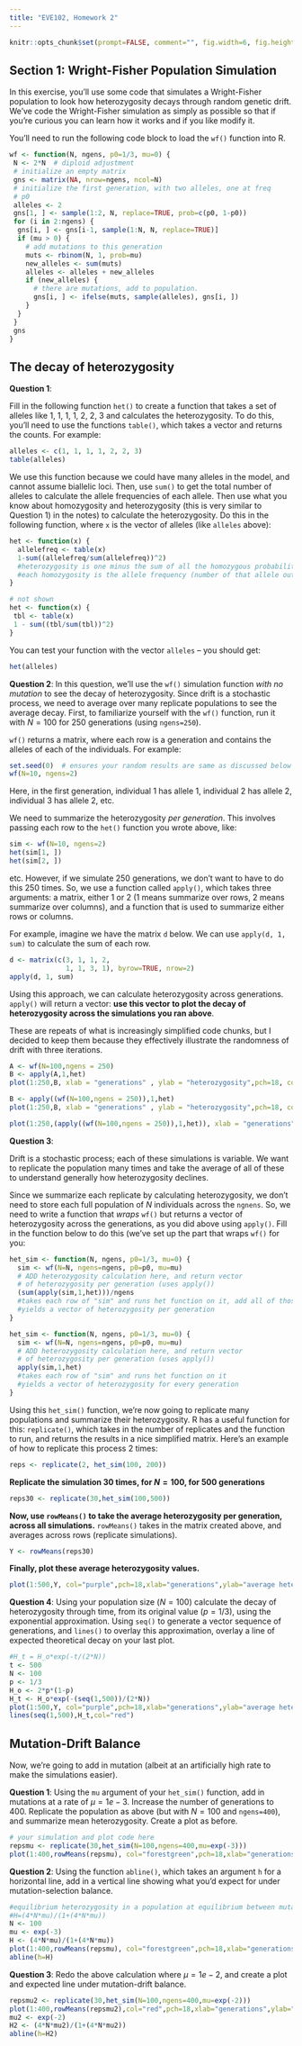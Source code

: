 ---
title: "EVE102, Homework 2"
---

```{R, include=FALSE}
knitr::opts_chunk$set(prompt=FALSE, comment="", fig.width=6, fig.height=6)
```

## Section 1: Wright-Fisher Population Simulation

In this exercise, you'll use some code that simulates a Wright-Fisher
population to look how heterozygosity decays through random genetic drift.
We've code the Wright-Fisher simulation as simply as possible so that if you're
curious you can learn how it works and if you like modify it.

You'll need to run the following code block to load the `wf()` function into R.

```{R}
wf <- function(N, ngens, p0=1/3, mu=0) {
 N <- 2*N  # diploid adjustment
 # initialize an empty matrix
 gns <- matrix(NA, nrow=ngens, ncol=N)
 # initialize the first generation, with two alleles, one at freq
 # p0
 alleles <- 2
 gns[1, ] <- sample(1:2, N, replace=TRUE, prob=c(p0, 1-p0))
 for (i in 2:ngens) {
  gns[i, ] <- gns[i-1, sample(1:N, N, replace=TRUE)]
  if (mu > 0) {
    # add mutations to this generation
    muts <- rbinom(N, 1, prob=mu)
    new_alleles <- sum(muts)
    alleles <- alleles + new_alleles
    if (new_alleles) {
      # there are mutations, add to population.
      gns[i, ] <- ifelse(muts, sample(alleles), gns[i, ])
    }
  }
 }
 gns
}
```

## The decay of heterozygosity

**Question 1**:

Fill in the following function `het()`  to create a function that takes a set
of alleles like 1, 1, 1, 1, 2, 2, 3 and calculates the heterozygosity. To do
this, you'll need to use the functions `table()`, which takes a vector and
returns the counts. For example:

```{R}
alleles <- c(1, 1, 1, 1, 2, 2, 3)
table(alleles)
```

We use this function because we could have many alleles in the model, and
cannot assume biallelic loci. Then, use `sum()` to get the total number of
alleles to calculate the allele frequencies of each allele. Then use what you
know about homozygosity and heterozygosity (this is very similar to Question 1)
in the notes) to calculate the heterozygosity. Do this in the following
function, where `x` is the vector of alleles (like `alleles` above):

```{R}
het <- function(x) {
  allelefreq <- table(x)
  1-sum((allelefreq/sum(allelefreq))^2)
  #heterozygosity is one minus the sum of all the homozygous probabilities
  #each homozygosity is the allele frequency (number of that allele out of the total number) squared
}
```


```{R,echo=FALSE}
# not shown 
het <- function(x) {
 tbl <- table(x)
 1 - sum((tbl/sum(tbl))^2)
}
```

You can test your function with the vector `alleles` -- you should get:

```{r}
het(alleles)
```

**Question 2**: In this question, we'll use the `wf()` simulation function
*with no mutation* to see the decay of heterozygosity. Since drift is a
stochastic process, we need to average over many replicate populations to see
the average decay. First, to familiarize yourself with the `wf()` function, run
it with $N=100$ for 250 generations (using `ngens=250`).

`wf()` returns a matrix, where each row is a generation and contains the
alleles of each of the individuals. For example:

```{r}
set.seed(0)  # ensures your random results are same as discussed below
wf(N=10, ngens=2)
```
Here, in the first generation, individual 1 has allele 1, individual 2 has
allele 2, individual 3 has allele 2, etc.

We need to summarize the heterozygosity *per generation*. This involves passing
each row to the `het()` function you wrote above, like:

```{R}
sim <- wf(N=10, ngens=2)
het(sim[1, ])
het(sim[2, ])
```
etc. However, if we simulate 250 generations, we don't want to have to do this 250 times. So, we use a function called `apply()`, which takes three arguments: a matrix, either 1 or 2 (1 means summarize over rows, 2 means summarize over columns), and a function that is used to summarize either rows or columns.

For example, imagine we have the matrix `d` below. We can use `apply(d, 1,
sum)` to calculate the sum of each row.

```{R}
d <- matrix(c(3, 1, 1, 2,
              1, 1, 3, 1), byrow=TRUE, nrow=2)
apply(d, 1, sum)
```

Using this approach, we can calculate heterozygosity across generations.
`apply()` will return a vector: **use this vector to plot the decay of
heterozygosity across the simulations you ran above**.

These are repeats of what is increasingly simplified code chunks, but I decided to keep them because they effectively illustrate the randomness of drift with three iterations. 
```{R}
A <- wf(N=100,ngens = 250)
B <- apply(A,1,het)
plot(1:250,B, xlab = "generations" , ylab = "heterozygosity",pch=18, col="navyblue")
```

```{r}
B <- apply((wf(N=100,ngens = 250)),1,het)
plot(1:250,B, xlab = "generations" , ylab = "heterozygosity",pch=18, col="navyblue")
```

```{r}
plot(1:250,(apply((wf(N=100,ngens = 250)),1,het)), xlab = "generations" , ylab = "heterozygosity",pch=18, col="navyblue")
```

**Question 3**:

Drift is a stochastic process; each of these simulations is variable. We want
to replicate the population many times and take the average of all of these to
understand generally how heterozygosity declines.

Since we summarize each replicate by calculating heterozygosity, we don't need
to store each full population of $N$ individuals across the `ngnens`. So, we
need to write a function that *wraps* `wf()` but returns a vector of
heterozygosity across the generations, as you did above using `apply()`. Fill
in the function below to do this (we've set up the part that wraps `wf()` for
you:

```{R}
het_sim <- function(N, ngens, p0=1/3, mu=0) {
  sim <- wf(N=N, ngens=ngens, p0=p0, mu=mu)
  # ADD heterozygosity calculation here, and return vector
  # of heterozygosity per generation (uses apply())
  (sum(apply(sim,1,het)))/ngens
  #takes each row of "sim" and runs het function on it, add all of those together and divide by the total number of generations
  #yields a vector of heterozygosity per generation
}
```

```{r}
het_sim <- function(N, ngens, p0=1/3, mu=0) {
  sim <- wf(N=N, ngens=ngens, p0=p0, mu=mu)
  # ADD heterozygosity calculation here, and return vector
  # of heterozygosity per generation (uses apply())
  apply(sim,1,het)
  #takes each row of "sim" and runs het function on it
  #yields a vector of heterozygosity for every generation
}
```


Using this `het_sim()` function, we're now going to replicate many populations
and summarize their heterozygosity. R has a useful function for this:
`replicate()`, which takes in the number of replicates and the function to run,
and returns the results in a nice simplified matrix. Here's an example of how
to replicate this process 2 times:

```{R}
reps <- replicate(2, het_sim(100, 200))
```

**Replicate the simulation 30 times, for $N=100$, for 500 generations**

```{R}
reps30 <- replicate(30,het_sim(100,500))
```

**Now, use `rowMeans()` to take the average heterozygosity per generation,
across all simulations.** `rowMeans()` takes in the matrix created above, and
averages across rows (replicate simulations).

```{R}
Y <- rowMeans(reps30)
```

**Finally, plot these average heterozygosity values.**

```{R}
plot(1:500,Y, col="purple",pch=18,xlab="generations",ylab="average heterozygosity")
```

**Question 4**: Using your population size ($N=100$) calculate the decay of
heterozygosity through time, from its original value ($p = 1/3$), using the
exponential approximation. Using `seq()` to generate a vector sequence of
generations, and `lines()` to overlay this approximation, overlay a line of
expected theoretical decay on your last plot. 

```{R}
#H_t = H_o*exp(-t/(2*N))
t <- 500
N <- 100
p <- 1/3
H_o <- 2*p*(1-p)
H_t <- H_o*exp(-(seq(1,500))/(2*N))
plot(1:500,Y, col="purple",pch=18,xlab="generations",ylab="average heterozygosity")
lines(seq(1,500),H_t,col="red")
```

## Mutation-Drift Balance

Now, we're going to add in mutation (albeit at an artificially high rate to
make the simulations easier).

**Question 1**: Using the `mu` argument of your `het_sim()` function, add in
mutations at a rate of $\mu = 1e-3$. Increase the number of generations to 400.
Replicate the population as above (but with $N=100$ and `ngens=400`), and
summarize mean heterozygosity. Create a plot as before.

```{R}
# your simulation and plot code here
repsmu <- replicate(30,het_sim(N=100,ngens=400,mu=exp(-3)))
plot(1:400,rowMeans(repsmu), col="forestgreen",pch=18,xlab="generations",ylab="average heterozygosity")
```

**Question 2**: Using the function `abline()`, which takes an argument `h` for
a horizontal line, add in a vertical line showing what you'd expect for under
mutation-selection balance. 

```{R}
#equilibrium heterozygosity in a population at equilibrium between mutation and drift
#H=(4*N*mu)/(1+(4*N*mu))
N <- 100
mu <- exp(-3)
H <- (4*N*mu)/(1+(4*N*mu))
plot(1:400,rowMeans(repsmu), col="forestgreen",pch=18,xlab="generations",ylab="average heterozygosity",ylim = c(.45,1))
abline(h=H)
```

**Question 3**: Redo the above calculation where $\mu=1e-2$, and create a plot
and expected line under mutation-drift balance.

```{r}
repsmu2 <- replicate(30,het_sim(N=100,ngens=400,mu=exp(-2)))
plot(1:400,rowMeans(repsmu2),col="red",pch=18,xlab="generations",ylab="average heterozygosity",ylim = c(.45,1))
mu2 <- exp(-2)
H2 <- (4*N*mu2)/(1+(4*N*mu2))
abline(h=H2)
```